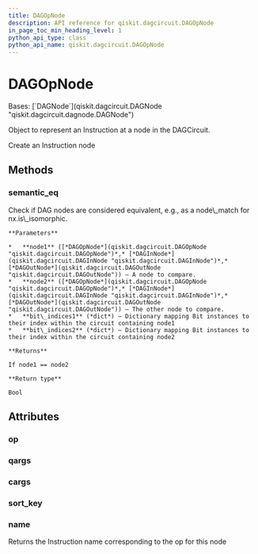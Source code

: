 ```yaml
---
title: DAGOpNode
description: API reference for qiskit.dagcircuit.DAGOpNode
in_page_toc_min_heading_level: 1
python_api_type: class
python_api_name: qiskit.dagcircuit.DAGOpNode
---
```


# DAGOpNode

<Class id="qiskit.dagcircuit.DAGOpNode" isDedicatedPage={true} github="https://github.com/qiskit/qiskit/tree/stable/0.24/qiskit/dagcircuit/dagnode.py" signature="DAGOpNode(op, qargs=(), cargs=())" modifiers="class">
  Bases: [`DAGNode`](qiskit.dagcircuit.DAGNode "qiskit.dagcircuit.dagnode.DAGNode")

  Object to represent an Instruction at a node in the DAGCircuit.

  Create an Instruction node

  ## Methods

  <span id="qiskit-dagcircuit-dagopnode-semantic-eq" />

  ### semantic\_eq

  <Function id="qiskit.dagcircuit.DAGOpNode.semantic_eq" signature="DAGOpNode.semantic_eq(node1, node2, bit_indices1=None, bit_indices2=None)" modifiers="static">
    Check if DAG nodes are considered equivalent, e.g., as a node\_match for nx.is\_isomorphic.

    **Parameters**

    *   **node1** ([*DAGOpNode*](qiskit.dagcircuit.DAGOpNode "qiskit.dagcircuit.DAGOpNode")*,* [*DAGInNode*](qiskit.dagcircuit.DAGInNode "qiskit.dagcircuit.DAGInNode")*,* [*DAGOutNode*](qiskit.dagcircuit.DAGOutNode "qiskit.dagcircuit.DAGOutNode")) – A node to compare.
    *   **node2** ([*DAGOpNode*](qiskit.dagcircuit.DAGOpNode "qiskit.dagcircuit.DAGOpNode")*,* [*DAGInNode*](qiskit.dagcircuit.DAGInNode "qiskit.dagcircuit.DAGInNode")*,* [*DAGOutNode*](qiskit.dagcircuit.DAGOutNode "qiskit.dagcircuit.DAGOutNode")) – The other node to compare.
    *   **bit\_indices1** (*dict*) – Dictionary mapping Bit instances to their index within the circuit containing node1
    *   **bit\_indices2** (*dict*) – Dictionary mapping Bit instances to their index within the circuit containing node2

    **Returns**

    If node1 == node2

    **Return type**

    Bool
  </Function>

  ## Attributes

  ### op

  <Attribute id="qiskit.dagcircuit.DAGOpNode.op" />

  ### qargs

  <Attribute id="qiskit.dagcircuit.DAGOpNode.qargs" />

  ### cargs

  <Attribute id="qiskit.dagcircuit.DAGOpNode.cargs" />

  ### sort\_key

  <Attribute id="qiskit.dagcircuit.DAGOpNode.sort_key" />

  ### name

  <Attribute id="qiskit.dagcircuit.DAGOpNode.name">
    Returns the Instruction name corresponding to the op for this node
  </Attribute>
</Class>

